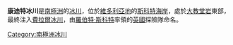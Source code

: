 {{Coord|77|53|S|162|47|E|source:GNIS|display=title}}

'''康迪特冰川'''是[[南極洲|南極洲]]的[[冰川|冰川]]，位於[[維多利亞地|維多利亞地]]的[[斯科特海岸|斯科特海岸]]，處於[[大教堂岩|大教堂岩]]東部，最終注入[[費拉爾冰川|費拉爾冰川]]，由[[羅伯特·斯科特|羅伯特·斯科特]]率領的[[英國|英國]]探險隊命名。

{{DEFAULTSORT:Condit Glacier}}
[[Category:南極洲冰川|Category:南極洲冰川]]


{{ScottCoast-geo-stub}}